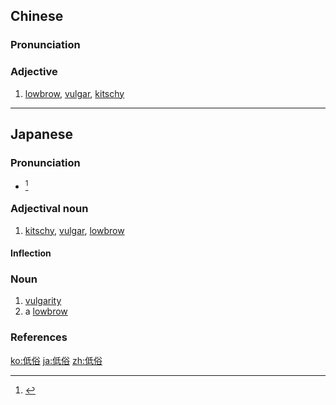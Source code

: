 ==Chinese==
{{zh-forms}}

===Pronunciation===
{{zh-pron
|m=dīsú
|c=dai1 zuk6
|cat=a
}}

===Adjective===
{{zh-adj}}

# [[lowbrow]], [[vulgar]], [[kitschy]]

----

==Japanese==
{{ja-kanjitab|てい|ぞく|yomi=o}}

===Pronunciation===
* {{ja-accent-common|h|て|いぞく}}<ref>{{R:NHK Hatsuon}}</ref>

===Adjectival noun===
{{ja-adj|ていぞく|decl=na}}

# [[kitschy]], [[vulgar]], [[lowbrow]]

====Inflection====
{{ja-na|低俗|ていぞく|teizoku}}

===Noun===
{{ja-noun|ていぞく}}

# [[vulgarity]]
# a [[lowbrow]]

===References===
<references/>

[[ko:低俗]]
[[ja:低俗]]
[[zh:低俗]]